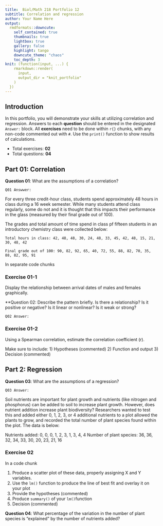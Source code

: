 ---
title:  Biol/Math 218 Portfolio 12
subtitle: Correlation and regression
author: Your Name Here
output:
  rmdformats::downcute:
    self_contained: true
    thumbnails: true
    lightbox: true
    gallery: false
    highlight: tango
    downcute_theme: "chaos"
    toc_depth: 3
knit: (function(input, ...) {
    rmarkdown::render(
      input,
      output_dir = "knit_portfolio"
    )
  })
---

## Introduction 
In this portfolio, you will demonstrate your skills at utilizing correlation and regression.
Answers to each **question** should be entered in the 
designated `Answer:` block. All **exercises** need to be done within `r{}` chunks, with any 
non-code commented out with `#`. Use the `print()` function to show results of calculations.

- Total exercises: **02**
- Total questions: **04**


## Part 01: Correlation 

**Question 01**: What are the assumptions of a correlation?

`Q01 Answwer:`

For every three credit-hour class, students spend approximately 48 hours
in class during a 16 week semester. While many students attend class
regularly, some do not and it is thought that this impacts their
performance in the glass (measured by their final grade out of 100).

The grades and total amount of time spend in class pf fifteen students 
in an introductory chemistry class were collected below:

`Total hours in class: 42, 48, 48, 30, 24, 48, 33, 45, 42, 48, 15, 21, 30, 48, 42`

`Final grade out of 100: 90, 82, 92, 65, 40, 72, 55, 88, 82, 70, 35, 88, 82, 95, 91`

In separate code chunks

### Exercise 01-1
Display the relationship between arrival dates of males and females graphically.

**Question 02: Describe the pattern briefly. Is there a relationship? 
Is it positive or negative? Is it linear or nonlinear? Is it weak or strong?

`Q02 Answer:`

### Exercise 01-2
Using a Spearman correlation, estimate the correlation coefficient (r).

Make sure to include:
1) Hypotheses (commented)
2) Function and output
3) Decision (commented)

## Part 2: Regression

**Question 03**: What are the assumptions of a regression?

`Q03 Answer:`

Soil nutrients are important for plant growth and nutrients (like nitrogen and phosphorus) 
can be added to soil to increase plant growth. However, does nutrient
addition increase plant biodiversity? Researchers wanted to test this and
added either 0, 1, 2, 3, or 4 additional nutrients to a plot 
allowed the plants to grow, and recorded the total number of
plant species found within the plot. The data is below:

Nutrients added: 0, 0, 0, 1, 2, 3, 1, 3, 4, 4
Number of plant species: 36, 36, 32, 34, 33, 30, 20, 23, 21, 16

### Exercise 02
In a code chunk

1) Produce a scatter plot of these data, properly assigning X and Y variables.
2) Use the `lm()` function to produce the line of best fit and overlay it on 
your plot
4) Provide the hypotheses (commented)
3) Produce `summary()` of your `lm() `function
4) Decision (commented)

**Question 04**: What percentage of the variation in the number of plant species is 
"explained" by the number of nutrients added?








